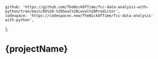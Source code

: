 	github: 'https://github.com/TheNickOfTime/fcc-data-analysis-with-python/tree/main/05%20-%20Seal%20Level%20Predictor',
	codespace: 'https://codespaces.new/TheNickOfTime/fcc-data-analysis-with-python',
};

# {projectName}
